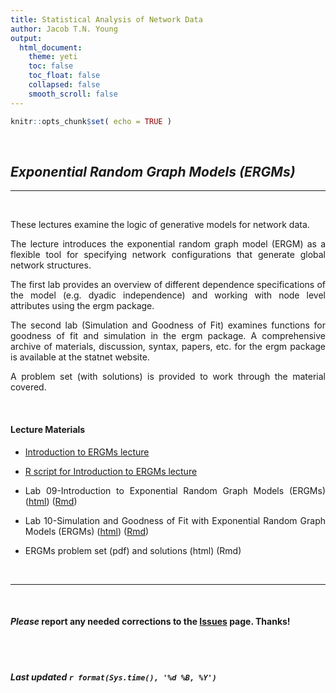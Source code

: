 ```yaml
---
title: Statistical Analysis of Network Data
author: Jacob T.N. Young
output: 
  html_document:
    theme: yeti
    toc: false
    toc_float: false
    collapsed: false
    smooth_scroll: false
---
```


<style>
body {
text-align: justify}
</style>

```r
knitr::opts_chunk$set( echo = TRUE )
```


<br>

## *Exponential Random Graph Models (ERGMs)*

----

<br>

These lectures examine the logic of generative models for network data.   

The lecture introduces the exponential random graph model (ERGM) as a flexible tool for specifying network configurations that generate global network structures.  

The first lab provides an overview of different dependence specifications of the model (e.g. dyadic independence) and working with node level attributes using the ergm package.  

The second lab (Simulation and Goodness of Fit) examines functions for goodness of fit and simulation in the ergm package. A comprehensive archive of materials, discussion, syntax, papers, etc. for the ergm package is available at the statnet website.  

A problem set (with solutions) is provided to work through the material covered.

<br>

#### Lecture Materials  

  + [Introduction to ERGMs lecture](../lectures/lecture-09-ergm-intro.pdf)
  
  + [R script for Introduction to ERGMs lecture](../lecture_syntax/lecture-syntax-09-ergm-intro.R)
  
  + Lab 09-Introduction to Exponential Random Graph Models (ERGMs) ([html](../labs/lab-09-ergm-intro.html)) ([Rmd](../labs/lab-09-ergm-intro.Rmd))  
  
  + Lab 10-Simulation and Goodness of Fit with Exponential Random Graph Models (ERGMs) ([html](../labs/lab-10-ergm-gof.html)) ([Rmd](../labs/lab-10-ergm-gof.Rmd))  
  
  + ERGMs problem set (pdf) and solutions (html) (Rmd)

<br>

____

<br>

#### ***Please*** report any needed corrections to the [Issues](https://github.com/jacobtnyoung/SAND/issues) page. Thanks!

<br>
<br>


###### ***Last updated `r format(Sys.time(), '%d %B, %Y')`***